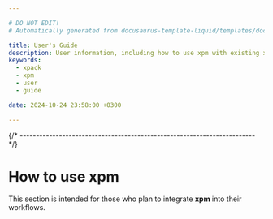 ```yaml
---

# DO NOT EDIT!
# Automatically generated from docusaurus-template-liquid/templates/docusaurus.

title: User's Guide
description: User information, including how to use xpm with existing xpm packages and how to create new packages
keywords:
  - xpack
  - xpm
  - user
  - guide

date: 2024-10-24 23:58:00 +0300

---
```



{/* ------------------------------------------------------------------------ */}

# How to use xpm

This section is intended for those who plan to integrate
**xpm** into their workflows.

<ProjectContent />

